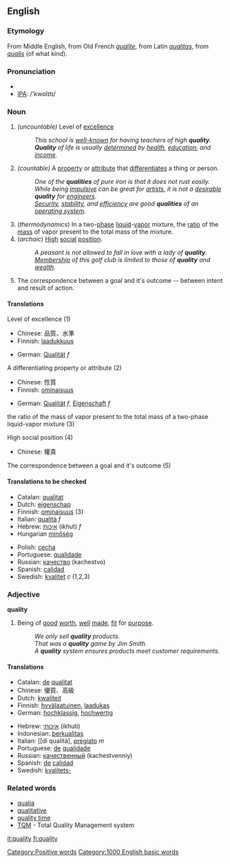==English==
===Etymology===
From Middle English, from Old French ''[[qualite]]'', from Latin ''[[qualitas]]'', from ''[[qualis]]'' (of what kind).

===Pronunciation===
*{{audio|en-us-quality.ogg|Audio (US)}}
*[[w:IPA|IPA]]: /'kwɒlɪtɪ/

===Noun===
{{en-noun|quality|qualities}}

#''(uncountable)'' Level of [[excellence]]
#:''This school is [[well-known]] for having teachers of high '''quality'''.''
#:'''''Quality''' of life is usually [[determined]] by [[health]], [[education]], and [[income]].''
#''(countable)'' A [[property]] or [[attribute]] that [[differentiate]]s a thing or person.
#:''One of the '''qualities''' of pure iron is that it does not rust easily.''
#:''While being [[impulsive]] can be great for [[artists]], it is not a [[desirable]] '''quality''' for [[engineers]].''
#:''[[security|Security]], [[stability]], and [[efficiency]] are good '''qualities''' of an [[operating system]].''
#(''thermodynamics'') In a two-[[phase]] [[liquid]]-[[vapor]] mixture, the [[ratio]] of the [[mass]] of vapor present to the total mass of the mixture.
#(''archaic'') [[high|High]] [[social]] [[position]].
#:''A peasant is not allowed to fall in love with a lady of '''quality'''.''
#:''[[membership|Membership]] of this golf club is limited to those of '''quality''' and [[wealth]].''
#The correspondence between a goal and it's outcome -- between intent and result of action.

====Translations====
;Level of excellence (1)
{{top}}
*Chinese: 品質、水準
*Finnish: [[laadukkuus]]
{{mid}}
*German: [[Qualität]] ''f''
{{bottom}}

;A differentiating property or attribute (2)
{{top}}
*Chinese: 性質
*Finnish: [[ominaisuus]]
{{mid}}
*German: [[Qualität]] ''f'', [[Eigenschaft]] ''f''
{{bottom}}

;the ratio of the mass of vapor present to the total mass of a two-phase liquid-vapor mixture (3)
{{top}}
{{mid}}
{{bottom}}

;High social position (4)
{{top}}
*Chinese: 權貴
{{mid}}
{{bottom}}

;The correspondence between a goal and it's outcome (5)
{{top}}
{{mid}}
{{bottom}}

====Translations to be checked====
{{checktrans}}
{{top}}
*Catalan: [[qualitat]]
*Dutch: [[eigenschap]]
*Finnish: [[ominaisuus]] (3)
*Italian: [[qualità]] ''f''
*Hebrew: [[איכות]] (ikhut) ''f''
*Hungarian [[minőség]]
{{mid}}
*Polish: [[cecha]]
*Portuguese: [[qualidade]]
*Russian: [[качество]] (kachestvo)
*Spanish: [[calidad]]
*Swedish: [[kvalitet]] ''c'' (1,2,3)
{{bottom}}

===Adjective===
'''quality'''
#Being of [[good]] [[worth]], [[well]] [[made]], [[fit]] for [[purpose]].
#:''We only sell '''quality''' products.''
#:''That was a '''quality''' game by Jim Smith.''
#:''A '''quality''' system ensures products meet customer requirements.''

====Translations====
{{top}}
*Catalan: [[de]] [[qualitat]]
*Chinese: 優質、高級
*Dutch: [[kwaliteit]]
*Finnish: [[hyvälaatuinen]], [[laadukas]]
*German: [[hochklassig]], [[hochwertig]]
{{mid}}
*Hebrew: [[איכותי]] (ikhuti)
*Indonesian: [[berkualitas]]
*Italian: [[di qualità], [[pregiato]] ''m''
*Portuguese: [[de]] [[qualidade]]
*Russian: [[качественный]] (kachestvenniy)
*Spanish: [[de]] [[calidad]]
*Swedish: [[kvalitets-]]
{{bottom}}

=== Related words ===
*[[qualia]]
*[[qualitative]]
*[[quality time]]
*[[TQM]] - Total Quality Management system

[[Category:Positive words]]
[[Category:1000 English basic words]]

[[it:quality]]
[[fi:quality]]